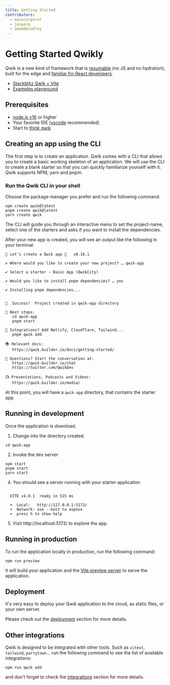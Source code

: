 ```yaml
---
title: Getting Started
contributors:
  - manucorporat
  - jesperp
  - adamdbradley
---
```


# Getting Started Qwikly

Qwik is a new kind of framework that is [resumable](../concepts/resumable/index.mdx) (no JS and no hydration), built for the edge and [familiar for React developers](../cheat/qwik-react/index.mdx).

- [Stackblitz Qwik + Vite](https://qwik.new)
- [Examples playground](/examples/reactivity/counter/)

## Prerequisites

- [node.js v16](https://nodejs.org/en/download/) or higher
- Your favorite IDE ([vscode](https://code.visualstudio.com/) recommended)
- Start to [think qwik](../think-qwik/index.mdx)

## Creating an app using the CLI

The first step is to create an application. Qwik comes with a CLI that allows you to create a basic working skeleton of an application. We will use the CLI to create a blank starter so that you can quickly familiarize yourself with it. Qwik supports NPM, yarn and pnpm.

### Run the Qwik CLI in your shell
Choose the package manager you prefer and run the following command:

```shell
npm create qwik@latest
pnpm create qwik@latest
yarn create qwik
```

The CLI will guide you through an interactive menu to set the project-name, select one of the starters and asks if you want to install the dependencies.

After your new app is created, you will see an output like the following in your terminal:

```shell
🐰 Let's create a Qwik app 🐇   v0.16.1

✔ Where would you like to create your new project? … qwik-app

✔ Select a starter › Basic App (QwikCity)

✔ Would you like to install pnpm dependencies? … yes

✔ Installing pnpm dependencies...


🦄  Success!  Project created in qwik-app directory

🐰 Next steps:
   cd qwik-app
   pnpm start

🔌 Integrations? Add Netlify, Cloudflare, Tailwind...
   pnpm qwik add

📚 Relevant docs:
   https://qwik.builder.io/docs/getting-started/

💬 Questions? Start the conversation at:
   https://qwik.builder.io/chat
   https://twitter.com/QwikDev

📺 Presentations, Podcasts and Videos:
   https://qwik.builder.io/media/
```

At this point, you will have a `qwik-app` directory, that contains the starter app.

## Running in development

Once the application is download.

1. Change into the directory created.

```shell
cd qwik-app
```

2. Invoke the dev server

```shell
npm start
pnpm start
yarn start
```

4. You should see a server running with your starter application

```shell

  VITE v4.0.1  ready in 515 ms

  ➜  Local:   http://127.0.0.1:5173/
  ➜  Network: use --host to expose
  ➜  press h to show help

```

5. Visit http://localhost:5173/ to explore the app.

## Running in production

To run the application locally in production, run the following command:

```shell
npm run preview
```

It will build your application and the [Vite preview server](https://vitejs.dev/config/preview-options.html) to serve the application.

## Deployment

It's very easy to deploy your Qwik application to the cloud, as static files, or your own server.

Please check out the [deployment](/integrations/deployments/overview/index.mdx) section for more details.

## Other integrations

Qwik is designed to be integrated with other tools. Such as `vitest`, `tailwind`, `partytown`... run the following command to see the list of available integrations:

```shell
npm run qwik add
```

and don't forget to check the [integrations](/integrations/integration/overview/index.mdx) section for more details.
